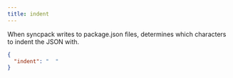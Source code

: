 ```yaml
---
title: indent
---
```


When syncpack writes to package.json files, determines which characters to indent the JSON with.

```json .syncpackrc
{
  "indent": "  "
}
```
